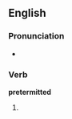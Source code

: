 ==English==

===Pronunciation===
{{rfap}}
*{{audio|en-us-pretermitted.ogg|Audio (US)}}

===Verb===
'''pretermitted'''

# {{past of|[[pretermit]]}}
